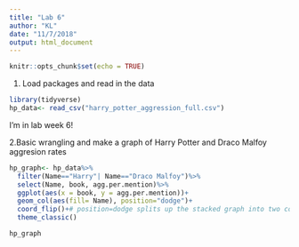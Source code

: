 ```yaml
---
title: "Lab 6"
author: "KL"
date: "11/7/2018"
output: html_document
---
```


```r
knitr::opts_chunk$set(echo = TRUE)
```

1. Load packages and read in the data
```r
library(tidyverse)
hp_data<- read_csv("harry_potter_aggression_full.csv")
```

I'm in lab week 6!

2.Basic wrangling and make a graph of Harry Potter and Draco Malfoy aggresion rates
```r
hp_graph<- hp_data%>%
  filter(Name=="Harry"| Name=="Draco Malfoy")%>%
  select(Name, book, agg.per.mention)%>%
  ggplot(aes(x = book, y = agg.per.mention))+
  geom_col(aes(fill= Name), position="dodge")+
  coord_flip()+# position=dodge splits up the stacked graph into two columns so we can see them side by side instead of on top of each other
  theme_classic()

hp_graph
```

